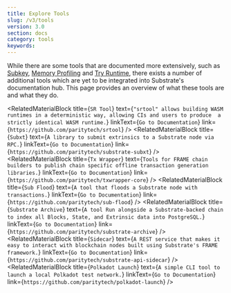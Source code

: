 ```yaml
---
title: Explore Tools
slug: /v3/tools
version: 3.0 
section: docs
category: tools
keywords:
---
```


While there are some tools that are documented more extensively, such as [Subkey](/v3/tools/subkey), 
[Memory Profiling](/v3/tools/memory-profiling) and [Try Runtime](/v3/tools/try-runtime), there exists a 
number of additional tools which are yet to be integrated into Substrate's documentation hub. This page 
provides an overview of what these tools are and what they do. 

<RelatedMaterialBlock
  title={`SR Tool`}
  text={`"srtool" allows building WASM runtimes in a deterministic way, allowing CIs and users to produce 
  a strictly identical WASM runtime.`}
  linkText={`Go to Documentation`}
  link={`https://github.com/paritytech/srtool`}
/>
<RelatedMaterialBlock
  title={`Subxt`}
  text={`A library to submit extrinsics to a Substrate node via RPC.`}
  linkText={`Go to Documentation`}
  link={`https://github.com/paritytech/substrate-subxt`}
/>
<RelatedMaterialBlock
  title={`Tx Wrapper`}
  text={`Tools for FRAME chain builders to publish chain specific offline transaction generation libraries.`}
  linkText={`Go to Documentation`}
  link={`https://github.com/paritytech/txwrapper-core`}
/>
<RelatedMaterialBlock
  title={`Sub Flood`}
  text={`A tool that floods a Substrate node with transactions.`}
  linkText={`Go to Documentation`}
  link={`https://github.com/paritytech/sub-flood`}
/>
<RelatedMaterialBlock
  title={`Substrate Archive`}
  text={`A tool Run alongside a Substrate-backed chain to index all Blocks, State, and Extrinsic data into PostgreSQL.`}
  linkText={`Go to Documentation`}
  link={`https://github.com/paritytech/substrate-archive`}
/>
<RelatedMaterialBlock
  title={`Sidecar`}
  text={`A REST service that makes it easy to interact with blockchain nodes built using Substrate's FRAME framework.`}
  linkText={`Go to Documentation`}
  link={`https://github.com/paritytech/substrate-api-sidecar`}
/>
<RelatedMaterialBlock
  title={`Polkadot Launch`}
  text={`A simple CLI tool to launch a local Polkadot test network.`}
  linkText={`Go to Documentation`}
  link={`https://github.com/paritytech/polkadot-launch`}
/>



